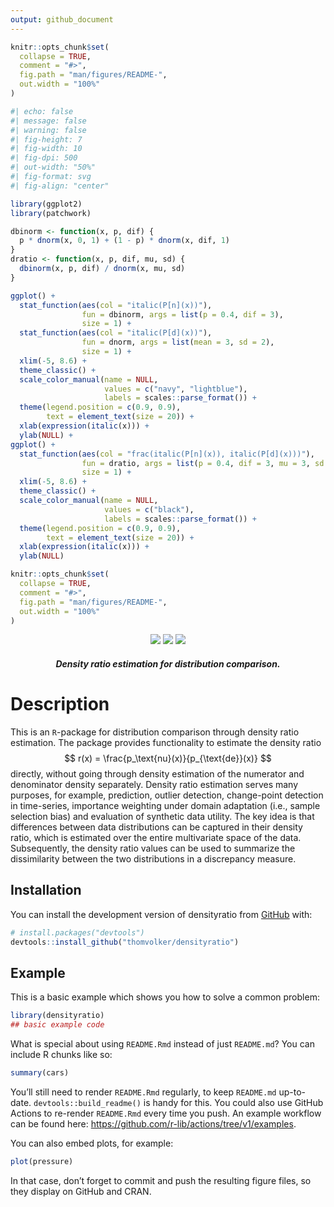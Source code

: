 ```yaml
---
output: github_document
---
```


```r
knitr::opts_chunk$set(
  collapse = TRUE,
  comment = "#>",
  fig.path = "man/figures/README-",
  out.width = "100%"
)
```

<!-- README.md is generated from README.Rmd. Please edit that file -->

<p align="center">

```r
#| echo: false
#| message: false
#| warning: false
#| fig-height: 7
#| fig-width: 10
#| fig-dpi: 500
#| out-width: "50%"
#| fig-format: svg
#| fig-align: "center"

library(ggplot2)
library(patchwork)

dbinorm <- function(x, p, dif) {
  p * dnorm(x, 0, 1) + (1 - p) * dnorm(x, dif, 1)
}
dratio <- function(x, p, dif, mu, sd) {
  dbinorm(x, p, dif) / dnorm(x, mu, sd)
}

ggplot() +
  stat_function(aes(col = "italic(P[n](x))"), 
                fun = dbinorm, args = list(p = 0.4, dif = 3),
                size = 1) +
  stat_function(aes(col = "italic(P[d](x))"), 
                fun = dnorm, args = list(mean = 3, sd = 2),
                size = 1) +
  xlim(-5, 8.6) +
  theme_classic() +
  scale_color_manual(name = NULL, 
                     values = c("navy", "lightblue"), 
                     labels = scales::parse_format()) +
  theme(legend.position = c(0.9, 0.9),
        text = element_text(size = 20)) +
  xlab(expression(italic(x))) +
  ylab(NULL) +
ggplot() +
  stat_function(aes(col = "frac(italic(P[n](x)), italic(P[d](x)))"), 
                fun = dratio, args = list(p = 0.4, dif = 3, mu = 3, sd = 2),
                size = 1) +
  xlim(-5, 8.6) +
  theme_classic() +
  scale_color_manual(name = NULL, 
                     values = c("black"),
                     labels = scales::parse_format()) +
  theme(legend.position = c(0.9, 0.9),
        text = element_text(size = 20)) +
  xlab(expression(italic(x))) +
  ylab(NULL)
```


```r
knitr::opts_chunk$set(
  collapse = TRUE,
  comment = "#>",
  fig.path = "man/figures/README-",
  out.width = "100%"
)
```

</p>

<p align="center">
<span>
<a href="https://github.com/thomvolker/densityratio/actions/workflows/R-CMD-check.yaml"><img src="https://github.com/thomvolker/densityratio/actions/workflows/R-CMD-check.yaml/badge.svg"></img></a>
<a href="https://lifecycle.r-lib.org/articles/stages.html#experimental"><img src="https://img.shields.io/badge/lifecycle-experimental-orange.svg"></img></a>
<a href="https://CRAN.R-project.org/package=densityratio"><img src="https://www.r-pkg.org/badges/version/densityratio"></img></a>
</span>
<h5 align="center">Density ratio estimation for distribution comparison.</h5>
</p>

# Description

This is an `R`-package for distribution comparison through density ratio estimation. The package provides functionality to estimate the density ratio
$$
r(x) = \frac{p_\text{nu}(x)}{p_{\text{de}}(x)}
$$
directly, without going through density estimation of the numerator and denominator density separately. Density ratio estimation serves many purposes, for example, prediction, outlier detection, change-point detection in time-series, importance weighting under domain adaptation (i.e., sample selection bias) and evaluation of synthetic data utility. The key idea is that differences between data distributions can be captured in their density ratio, which is estimated over the entire multivariate space of the data. Subsequently, the density ratio values can be used to summarize the dissimilarity between the two distributions in a discrepancy measure.

## Installation

You can install the development version of densityratio from [GitHub](https://github.com/) with:

``` r
# install.packages("devtools")
devtools::install_github("thomvolker/densityratio")
```

## Example

This is a basic example which shows you how to solve a common problem:

```r
library(densityratio)
## basic example code
```

What is special about using `README.Rmd` instead of just `README.md`? You can include R chunks like so:

```r
summary(cars)
```

You'll still need to render `README.Rmd` regularly, to keep `README.md` up-to-date. `devtools::build_readme()` is handy for this. You could also use GitHub Actions to re-render `README.Rmd` every time you push. An example workflow can be found here: <https://github.com/r-lib/actions/tree/v1/examples>.

You can also embed plots, for example:

```r
plot(pressure)
```

In that case, don't forget to commit and push the resulting figure files, so they display on GitHub and CRAN.
